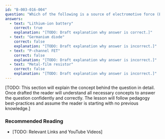 ```yaml
---
id: "B-003-016-004"
question: "Which of the following is a source of electromotive force (EMF)?"
answers:
  - text: "Lithium-ion battery"
    correct: true
    explanation: "[TODO: Draft explanation why answer is correct.]"
  - text: "Germanium diode"
    correct: false
    explanation: "[TODO: Draft explanation why answer is incorrect.]"
  - text: "P-channel FET"
    correct: false
    explanation: "[TODO: Draft explanation why answer is incorrect.]"
  - text: "Metal-film resistor"
    correct: false
    explanation: "[TODO: Draft explanation why answer is incorrect.]"
---
```


[TODO: This section will explain the concept behind the question in detail. Once drafted the reader will understand all necessary concepts to answer the question confidently and correctly. The lesson will follow pedagogy best-practices and assume the reader is starting with no previous knowledge.]

### Recommended Reading

- [TODO: Relevant Links and YouTube Videos]
